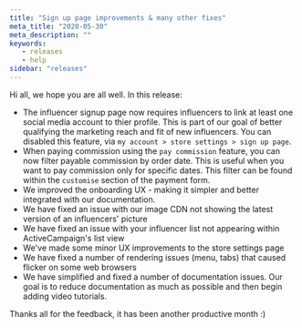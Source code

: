 ```yaml
---
title: "Sign up page improvements & many other fixes"
meta_title: "2020-05-30"
meta_description: ""
keywords:
   - releases
   - help
sidebar: "releases"
---
```


Hi all, we hope you are all well. In this release:


- The influencer signup page now requires influencers to link at least one social media account to thier profile. This is part of our goal of better qualifying the marketing reach and fit of new influencers. You can disabled this feature, via `my account > store settings > sign up page`. 
- When paying commission using the `pay commission` feature, you can now filter payable commission by order date. This is useful when you want to pay commission only for specific dates. This filter can be found within the `customise` section of the payment form.
- We improved the onboarding UX - making it simpler and better integrated with our documentation. 
- We have fixed an issue with our image CDN not showing the latest version of an influencers' picture
- We have fixed an issue with your influencer list not appearing within ActiveCampaign's list view
- We've made some minor UX improvements to the store settings page
- We have fixed a number of rendering issues (menu, tabs) that caused flicker on some web browsers
- We have simplified and fixed a number of documentation issues. Our goal is to reduce documentation as much as possible and then begin adding video tutorials.
 
Thanks all for the feedback, it has been another productive month :)




